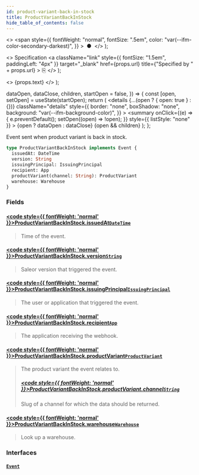 ```yaml
---
id: product-variant-back-in-stock
title: ProductVariantBackInStock
hide_table_of_contents: false
---
```


  <>
    <span
      style={{
        fontWeight: "normal",
        fontSize: ".5em",
        color: "var(--ifm-color-secondary-darkest)",
      }}
    >
      &nbsp;●&nbsp;
    </span>
  </>
);

  <>
    Specification
    <a
      className="link"
      style={{ fontSize: "1.5em", paddingLeft: "4px" }}
      target="\_blank"
      href={props.url}
      title={"Specified by " + props.url}
    >
      ⎘
    </a>
  </>
);

  <>
    <span className={props.class}>{props.text}</span>
  </>
);


  dataOpen,
  dataClose,
  children,
  startOpen = false,
}) => {
  const [open, setOpen] = useState(startOpen);
  return (
    <details
      {...(open ? { open: true } : {})}
      className="details"
      style={{
        border: "none",
        boxShadow: "none",
        background: "var(--ifm-background-color)",
      }}
    >
      <summary
        onClick={(e) => {
          e.preventDefault();
          setOpen((open) => !open);
        }}
        style={{ listStyle: "none" }}
      >
        {open ? dataOpen : dataClose}
      </summary>
      {open && children}
    </details>
  );
};

Event sent when product variant is back in stock.

<Badge text="Added in Saleor 3.2" class="secondary margin-bottom--sm" />

```graphql
type ProductVariantBackInStock implements Event {
  issuedAt: DateTime
  version: String
  issuingPrincipal: IssuingPrincipal
  recipient: App
  productVariant(channel: String): ProductVariant
  warehouse: Warehouse
}
```

### Fields

#### [<code style={{ fontWeight: 'normal' }}>ProductVariantBackInStock.<b>issuedAt</b></code>](#)<Bullet />[`DateTime`](../../../api-reference/miscellaneous/scalars/date-time) <Badge class="badge badge--secondary" text="scalar"/>

> Time of the event.

#### [<code style={{ fontWeight: 'normal' }}>ProductVariantBackInStock.<b>version</b></code>](#)<Bullet />[`String`](../../../api-reference/miscellaneous/scalars/string) <Badge class="badge badge--secondary" text="scalar"/>

> Saleor version that triggered the event.

#### [<code style={{ fontWeight: 'normal' }}>ProductVariantBackInStock.<b>issuingPrincipal</b></code>](#)<Bullet />[`IssuingPrincipal`](../../../api-reference/miscellaneous/unions/issuing-principal) <Badge class="badge badge--secondary" text="union"/>

> The user or application that triggered the event.

#### [<code style={{ fontWeight: 'normal' }}>ProductVariantBackInStock.<b>recipient</b></code>](#)<Bullet />[`App`](../../../api-reference/apps/objects/app) <Badge class="badge badge--secondary" text="object"/>

> The application receiving the webhook.

#### [<code style={{ fontWeight: 'normal' }}>ProductVariantBackInStock.<b>productVariant</b></code>](#)<Bullet />[`ProductVariant`](../../../api-reference/products/objects/product-variant) <Badge class="badge badge--secondary" text="object"/>

> The product variant the event relates to.
>
> ##### [<code style={{ fontWeight: 'normal' }}>ProductVariantBackInStock.productVariant.<b>channel</b></code>](#)<Bullet />[`String`](../../../api-reference/miscellaneous/scalars/string) <Badge class="badge badge--secondary" text="scalar"/>
>
> Slug of a channel for which the data should be returned.

#### [<code style={{ fontWeight: 'normal' }}>ProductVariantBackInStock.<b>warehouse</b></code>](#)<Bullet />[`Warehouse`](../../../api-reference/products/objects/warehouse) <Badge class="badge badge--secondary" text="object"/>

> Look up a warehouse.

### Interfaces

#### [`Event`](../../../api-reference/miscellaneous/interfaces/event) <Badge class="badge badge--secondary" text="interface"/>

>
